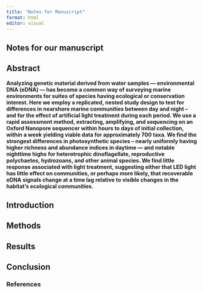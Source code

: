 ```yaml
---
title: "Notes for Manuscript"
format: html
editor: visual
---
```


## Notes for our manuscript

## Abstract

**Analyzing genetic material derived from water samples — environmental DNA (eDNA) — has become a common way of surveying marine environments for suites of species having ecological or conservation interest. Here we employ a replicated, nested study design to test for differences in nearshore marine communities between day and night – and for the effect of artificial light treatment during each period. We use a rapid assessment method, extracting, amplifying, and sequencing on an Oxford Nanopore sequencer within hours to days of initial collection, within a week yielding viable data for approximately 700 taxa. We find the strongest differences in photosynthetic species – nearly uniformly having higher richness and abundance indices in daytime — and notable nighttime highs for heterotrophic dinoflagellate, reproductive polychaetes, hydrozoans, and other animal species. We find little response associated with light treatment, suggesting either that LED light has little effect on communities, or perhaps more likely, that recoverable eDNA signals change at a time lag relative to visible changes in the habitat’s ecological communities.**

## Introduction

## Methods

## Results

## Conclusion

### References
